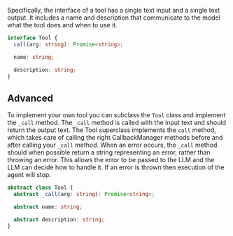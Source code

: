 Specifically, the interface of a tool has a single text input and a single text output. It includes a name and description that communicate to the model what the tool does and when to use it.

```typescript
interface Tool {
  call(arg: string): Promise<string>;

  name: string;

  description: string;
}
```

## Advanced

To implement your own tool you can subclass the `Tool` class and implement the `_call` method. The `_call` method is called with the input text and should return the output text. The Tool superclass implements the `call` method, which takes care of calling the right CallbackManager methods before and after calling your `_call` method. When an error occurs, the `_call` method should when possible return a string representing an error, rather than throwing an error. This allows the error to be passed to the LLM and the LLM can decide how to handle it. If an error is thrown then execution of the agent will stop.

```typescript
abstract class Tool {
  abstract _call(arg: string): Promise<string>;

  abstract name: string;

  abstract description: string;
}
```
